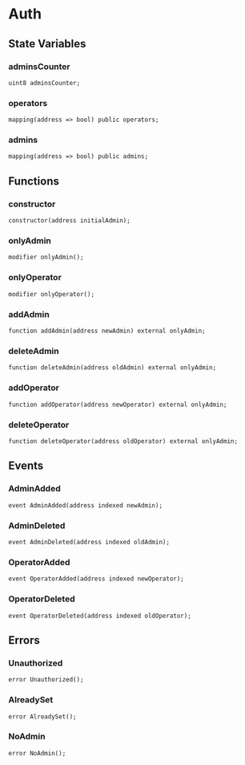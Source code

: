 # Auth



## State Variables

### adminsCounter

```solidity
uint8 adminsCounter;
```

### operators

```solidity
mapping(address => bool) public operators;
```

### admins

```solidity
mapping(address => bool) public admins;
```

## Functions

### constructor

```solidity
constructor(address initialAdmin);
```

### onlyAdmin

```solidity
modifier onlyAdmin();
```

### onlyOperator

```solidity
modifier onlyOperator();
```

### addAdmin

```solidity
function addAdmin(address newAdmin) external onlyAdmin;
```

### deleteAdmin

```solidity
function deleteAdmin(address oldAdmin) external onlyAdmin;
```

### addOperator

```solidity
function addOperator(address newOperator) external onlyAdmin;
```

### deleteOperator

```solidity
function deleteOperator(address oldOperator) external onlyAdmin;
```

## Events

### AdminAdded

```solidity
event AdminAdded(address indexed newAdmin);
```

### AdminDeleted

```solidity
event AdminDeleted(address indexed oldAdmin);
```

### OperatorAdded

```solidity
event OperatorAdded(address indexed newOperator);
```

### OperatorDeleted

```solidity
event OperatorDeleted(address indexed oldOperator);
```

## Errors

### Unauthorized

```solidity
error Unauthorized();
```

### AlreadySet

```solidity
error AlreadySet();
```

### NoAdmin

```solidity
error NoAdmin();
```
